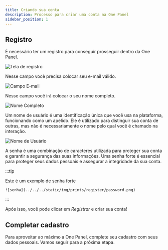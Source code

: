 ---
title: Criando sua conta
description: Processo para criar uma conta na One Panel
sidebar_position: 1
---


## Registro

É necessário ter um registro para conseguir prosseguir dentro da One Panel.

![Tela de registro](../../../static/img/prints/register/register.png)

<Tabs>
  <TabItem value="email" label="E-mail" default>
    Nesse campo você precisa colocar seu e-mail válido.

![Campo E-mail](../../../static/img/prints/register/email.png)
  </TabItem>
  <TabItem value="nome completo" label="Nome Completo">

Nesse campo você irá colocar o seu nome completo.

![Nome Completo](../../../static/img/prints/register/name.png)

  </TabItem>
  <TabItem value="nome de usuário" label="Nome de Usuário">
Um nome de usuário é uma identificação única que você usa na plataforma, funcionando como um apelido. Ele é utilizado para distinguir sua conta de outras, mas não é necessariamente o nome pelo qual você é chamado na interação.

![Nome de Usuário](../../../static/img/prints/register/username.png)


  </TabItem>
  <TabItem value="Senha" label="Senha">
  A senha é uma combinação de caracteres utilizada para proteger sua conta e garantir a segurança das suas informações. Uma senha forte é essencial para proteger seus dados pessoais e assegurar a integridade da sua conta.

:::tip

Este é um exemplo de senha forte

    ![senha](../../../static/img/prints/register/password.png)

:::


    
  </TabItem>
</Tabs>

Após isso, você pode clicar em *Registrar* e criar sua conta!

## Completar cadastro

Para aproveitar ao máximo a One Panel, complete seu cadastro com seus dados pessoais. Vamos seguir para a próxima etapa.
